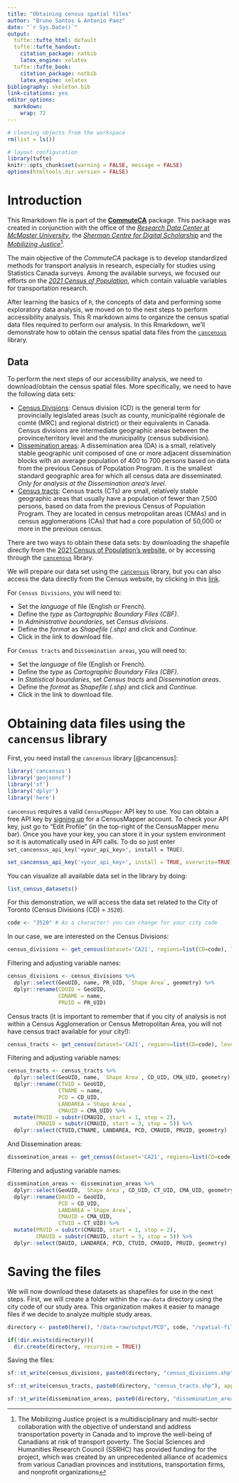 ```yaml
---
title: "Obtaining census spatial files"
author: "Bruno Santos & Antonio Paez"
date: "`r Sys.Date()`"
output:
  tufte::tufte_html: default
  tufte::tufte_handout:
    citation_package: natbib
    latex_engine: xelatex
  tufte::tufte_book:
    citation_package: natbib
    latex_engine: xelatex
bibliography: skeleton.bib
link-citations: yes
editor_options: 
  markdown: 
    wrap: 72
---
```


```r
# cleaning objects from the workspace 
rm(list = ls())
```

```r
# layout configuration 
library(tufte)
knitr::opts_chunk$set(warning = FALSE, message = FALSE)
options(htmltools.dir.version = FALSE)
```

# Introduction

This Rmarkdown file is part of the
[**CommuteCA**](https://github.com/dias-bruno/CommuteCA) package.
This package was created in conjunction with the office of the
[*Research Data Center* at *McMaster
University*](https://rdc.mcmaster.ca/), the [*Sherman Centre for Digital
Scholarship*](https://scds.ca/) and the [*Mobilizing
Justice*](https://mobilizingjustice.ca/)[^1].

[^1]: The Mobilizing Justice project is a multidisciplinary and
    multi-sector collaboration with the objective of understand and
    address transportation poverty in Canada and to improve the
    well-being of Canadians at risk of transport poverty. The Social
    Sciences and Humanities Research Council (SSRHC) has provided
    funding for the project, which was created by an unprecedented
    alliance of academics from various Canadian provinces and
    institutions, transportation firms, and nonprofit organizations

The main objective of the *CommuteCA* package is to develop
standardized methods for transport analysis in research, especially for
studies using Statistics Canada surveys. Among the available surveys, we
focused our efforts on the [*2021 Census of
Population*](https://www12.statcan.gc.ca/census-recensement/index-eng.cfm),
which contain valuable variables for transportation research.

After learning the basics of `R`, the concepts of data and performing some exploratory data analysis, we moved on to the next steps to perform accessibility analysis. This R markdown aims to organize the census spatial data files required to perform our analysis. In this Rmarkdown, we'll demonstrate how to obtain the census spatial data files from the [`cancensus`](https://mountainmath.github.io/cancensus/) library.

## Data

To perform the next steps of our accessibility analysis, we need to download/obtain the census spatial files. More specifically, we need to have the following data sets:

- [Census Divisions](https://www12.statcan.gc.ca/census-recensement/2021/ref/dict/az/Definition-eng.cfm?ID=geo008): Census division (CD) is the general term for provincially legislated areas (such as county, municipalité régionale de comté (MRC) and regional district) or their equivalents in Canada. Census divisions are intermediate geographic areas between the province/territory level and the municipality (census subdivision).
- [Dissemination areas](https://www12.statcan.gc.ca/census-recensement/2021/ref/dict/az/definition-eng.cfm?ID=geo021): A dissemination area (DA) is a small, relatively stable geographic unit composed of one or more adjacent dissemination blocks with an average population of 400 to 700 persons based on data from the previous Census of Population Program. It is the smallest standard geographic area for which all census data are disseminated. *Only for analysis at the Dissemination area's level.* 
- [Census tracts](https://www12.statcan.gc.ca/census-recensement/2021/ref/dict/az/Definition-eng.cfm?ID=geo013): Census tracts (CTs) are small, relatively stable geographic areas that usually have a population of fewer than 7,500 persons, based on data from the previous Census of Population Program. They are located in census metropolitan areas (CMAs) and in census agglomerations (CAs) that had a core population of 50,000 or more in the previous census.

There are two ways to obtain these data sets: by downloading the shapefile directly from the [2021 Census of Population's website](https://www12.statcan.gc.ca/census-recensement/2021/geo/sip-pis/boundary-limites/index2021-eng.cfm?year=21), or by accessing through the [`cancensus`](https://mountainmath.github.io/cancensus/) library.  

We will prepare our data set using the [`cancensus`](https://mountainmath.github.io/cancensus/) library, but you can also access the data directly from the Census website, by clicking in this [link](https://www12.statcan.gc.ca/census-recensement/2021/geo/sip-pis/boundary-limites/index2021-eng.cfm?year=21).

For `Census Divisions`, you will need to:

- Set the *language* of file (English or French).
- Define the *type* as *Cartographic Boundary Files (CBF)*.  
- In *Administrative boundaries*, set *Census divisions*. 
- Define the *format* as *Shapefile (.shp)* and click and *Continue.* 
- Click in the link to download file. 

For `Census tracts` and `Dissemination areas`, you will need to:

- Set the *language* of file (English or French).
- Define the *type* as *Cartographic Boundary Files (CBF)*.  
- In *Statistical boundaries*, set *Census tracts* and *Dissemination areas*. 
- Define the *format* as *Shapefile (.shp)* and click and *Continue.* 
- Click in the link to download file. 

# Obtaining data files using the `cancensus` library 

First, you need install the `cancensus` library [@cancensus]: 
```r
library('cancensus')
library('geojsonsf')
library('sf')
library('dplyr')
library('here')
```

`cancensus` requires a valid `CensusMapper` API key to use. You can obtain a free API key by [signing up](https://censusmapper.ca/users/sign_up) for a CensusMapper account. To check your API key, just go to “Edit Profile” (in the top-right of the CensusMapper menu bar). Once you have your key, you can store it in your system environment so it is automatically used in API calls. To do so just enter `set_cancensus_api_key('<your_api_key>', install = TRUE)`.

```r
set_cancensus_api_key('<your_api_key>', install = TRUE, overwrite=TRUE)
```

You can visualize all available data set in the library by doing:
```r
list_census_datasets()
```

For this demonstration, we will access the data set related to the City of Toronto (Census Divisions (CD) = `3520`).
```r
code <- "3520" # As a character! you can change for your city code
```

In our case, we are interested on the Census Divisions: 

```r
census_divisions <- get_census(dataset='CA21', regions=list(CD=code), level='CD', geo_format = "sf")
```

Filtering and adjusting variable names:

```r
census_divisions <- census_divisions %>% 
  dplyr::select(GeoUID, name, PR_UID, `Shape Area`, geometry) %>% 
  dplyr::rename(CDUID = GeoUID, 
                CDNAME = name,
                PRUID = PR_UID)
```


Census tracts (it is important to remember that if you city of analysis is not within a Census Agglomeration or Census Metropolitan Area, you will not have census tract available for your city!): 

```r
census_tracts <- get_census(dataset='CA21', regions=list(CD=code), level='CT', geo_format = "sf")
```

Filtering and adjusting variable names:

```r
census_tracts <- census_tracts %>% 
  dplyr::select(GeoUID, name, `Shape Area`, CD_UID, CMA_UID, geometry) %>% 
  dplyr::rename(CTUID = GeoUID, 
                CTNAME = name,
                PCD = CD_UID,
                LANDAREA =`Shape Area`,
                CMAUID = CMA_UID) %>% 
  mutate(PRUID = substr(CMAUID, start = 1, stop = 2),
         CMAUID = substr(CMAUID, start = 3, stop = 5)) %>% 
  dplyr::select(CTUID,CTNAME, LANDAREA, PCD, CMAUID, PRUID, geometry)
```

And Dissemination areas:
```r
dissemination_areas <- get_census(dataset='CA21', regions=list(CD=code), level='DA', geo_format = "sf")
```

Filtering and adjusting variable names:

```r
dissemination_areas <- dissemination_areas %>% 
  dplyr::select(GeoUID, `Shape Area`, CD_UID, CT_UID, CMA_UID, geometry) %>% 
  dplyr::rename(DAUID = GeoUID, 
                PCD = CD_UID,
                LANDAREA =`Shape Area`,
                CMAUID = CMA_UID,
                CTUID = CT_UID) %>% 
  mutate(PRUID = substr(CMAUID, start = 1, stop = 2),
         CMAUID = substr(CMAUID, start = 3, stop = 5)) %>% 
  dplyr::select(DAUID, LANDAREA, PCD, CTUID, CMAUID, PRUID, geometry)
```

# Saving the files

We will now download these datasets as shapefiles for use in the next steps. First, we will create a folder within the `raw-data` directory using the city code of our study area. This organization makes it easier to manage files if we decide to analyze multiple study areas.

```r
directory <- paste0(here(), "/data-raw/output/PCD", code, "/spatial-files/")

if(!dir.exists(directory)){
  dir.create(directory, recursive = TRUE)}
```

Saving the files:
```r
sf::st_write(census_divisions, paste0(directory, "census_divisions.shp"), append=FALSE)

sf::st_write(census_tracts, paste0(directory, "census_tracts.shp"), append=FALSE)

sf::st_write(dissemination_areas, paste0(directory, "dissemination_areas.shp"), append=FALSE)
```

